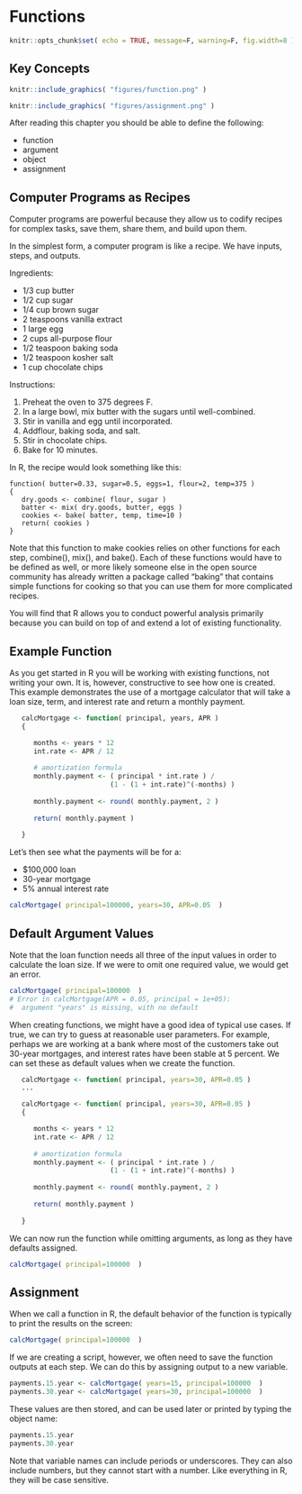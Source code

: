 # Functions


```r

knitr::opts_chunk$set( echo = TRUE, message=F, warning=F, fig.width=8 )

```



## Key Concepts

```r
knitr::include_graphics( "figures/function.png" )
```

```r
knitr::include_graphics( "figures/assignment.png" )
```

After reading this chapter you should be able to define the following:

* function
* argument
* object
* assignment



## Computer Programs as Recipes

Computer programs are powerful because they allow us to codify recipes for complex tasks, save them, share them, and build upon them. 

In the simplest form, a computer program is like a recipe. We have inputs, steps, and outputs.

Ingredients: 

* 1/3 cup butter   
* 1/2 cup sugar   
* 1/4 cup brown sugar   
* 2 teaspoons vanilla extract  
* 1 large egg  
* 2 cups all-purpose flour  
* 1/2 teaspoon baking soda  
* 1/2 teaspoon kosher salt  
* 1 cup chocolate chips  
 
Instructions: 

1. Preheat the oven to 375 degrees F. 
2. In a large bowl, mix butter with the sugars until well-combined. 
3. Stir in vanilla and egg until incorporated. 
4. Addflour, baking soda, and salt.  
5. Stir in chocolate chips. 
6. Bake for 10 minutes. 


In R, the recipe would look something like this:

```
function( butter=0.33, sugar=0.5, eggs=1, flour=2, temp=375 )
{
   dry.goods <- combine( flour, sugar )
   batter <- mix( dry.goods, butter, eggs )
   cookies <- bake( batter, temp, time=10 )
   return( cookies )
}
```

Note that this function to make cookies relies on other functions for each step, combine(), mix(), and bake(). Each of these functions would have to be defined as well, or more likely someone else in the open source community has already written a package called "baking" that contains simple functions for cooking so that you can use them for more complicated recipes. 

You will find that R allows you to conduct powerful analysis primarily because you can build on top of and extend a lot of existing functionality. 



## Example Function

As you get started in R you will be working with existing functions, not writing your own. It is, however, constructive to see how one is created. This example demonstrates the use of a mortgage calculator that will take a loan size, term, and interest rate and return a monthly payment. 

```r
   calcMortgage <- function( principal, years, APR )
   {

      months <- years * 12
      int.rate <- APR / 12
      
      # amortization formula
      monthly.payment <- ( principal * int.rate ) / 
                         (1 - (1 + int.rate)^(-months) )
      
      monthly.payment <- round( monthly.payment, 2 )
      
      return( monthly.payment )
   
   }
```


Let's then see what the payments will be for a:

- $100,000 loan 
- 30-year mortgage 
- 5% annual interest rate 

```r
calcMortgage( principal=100000, years=30, APR=0.05  )
```



## Default Argument Values

Note that the loan function needs all three of the input values in order to calculate the loan size. If we were to omit one required value, we would get an error. 

```r
calcMortgage( principal=100000  )
# Error in calcMortgage(APR = 0.05, principal = 1e+05):  
#  argument "years" is missing, with no default 
```



When creating functions, we might have a good idea of typical use cases. If true, we can try to guess at reasonable user parameters. For example, perhaps we are working at a bank where most of the customers take out 30-year mortgages, and interest rates have been stable at 5 percent. We can set these as default values when we create the function. 

```r
   calcMortgage <- function( principal, years=30, APR=0.05 )
   ...
```

```r
   calcMortgage <- function( principal, years=30, APR=0.05 )
   {

      months <- years * 12
      int.rate <- APR / 12
      
      # amortization formula
      monthly.payment <- ( principal * int.rate ) / 
                         (1 - (1 + int.rate)^(-months) )
      
      monthly.payment <- round( monthly.payment, 2 )
      
      return( monthly.payment )
   
   }
```

We can now run the function while omitting arguments, as long as they have defaults assigned.

```r
calcMortgage( principal=100000  )
```



## Assignment

When we call a function in R, the default behavior of the function is typically to print the results on the screen:

```r
calcMortgage( principal=100000  )
```

If we are creating a script, however, we often need to save the function outputs at each step. We can do this by assigning output to a new variable.

```r
payments.15.year <- calcMortgage( years=15, principal=100000  )
payments.30.year <- calcMortgage( years=30, principal=100000  )
```

These values are then stored, and can be used later or printed by typing the object name:

```r
payments.15.year
payments.30.year
```

Note that variable names can include periods or underscores. They can also include numbers, but they cannot start with a number. Like everything in R, they will be case sensitive. 


